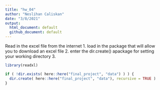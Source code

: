 ```yaml
---
title: "hw_04"
author: "Neslihan Caliskan"
date: "3/8/2021"
output: 
  html_document: default
  github_document: default
---
```


Read in the excel file from the internet
1. load in the package that will allow you to download an excel file
2. enter the dir.create() apackage for setting your working directory
3. 
```r
library(readxl)

if ( !dir.exists( here::here("final_project", "data") ) ) {
  dir.create( here::here("final_project", "data"), recursive = TRUE )
}


```

